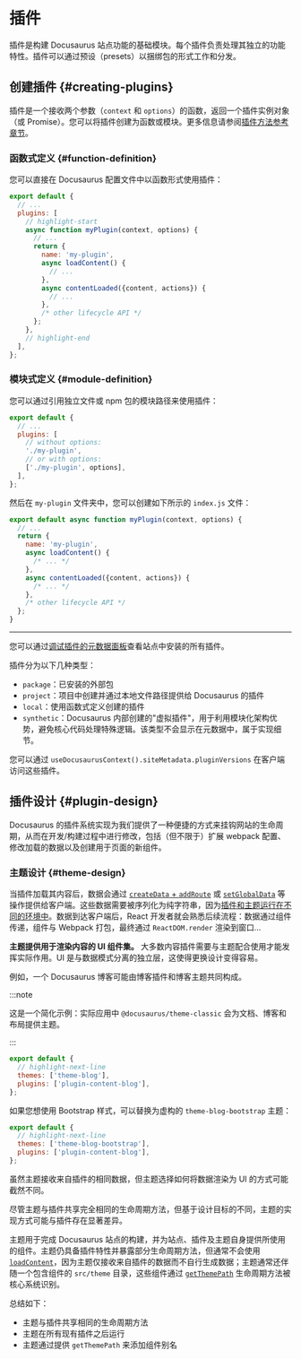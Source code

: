 # 插件

插件是构建 Docusaurus 站点功能的基础模块。每个插件负责处理其独立的功能特性。插件可以通过预设（presets）以捆绑包的形式工作和分发。

## 创建插件 {#creating-plugins}

插件是一个接收两个参数（`context` 和 `options`）的函数，返回一个插件实例对象（或 Promise）。您可以将插件创建为函数或模块。更多信息请参阅[插件方法参考章节](../api/plugin-methods/README.mdx)。

### 函数式定义 {#function-definition}

您可以直接在 Docusaurus 配置文件中以函数形式使用插件：

```js title="docusaurus.config.js"
export default {
  // ...
  plugins: [
    // highlight-start
    async function myPlugin(context, options) {
      // ...
      return {
        name: 'my-plugin',
        async loadContent() {
          // ...
        },
        async contentLoaded({content, actions}) {
          // ...
        },
        /* other lifecycle API */
      };
    },
    // highlight-end
  ],
};
```

### 模块式定义 {#module-definition}

您可以通过引用独立文件或 npm 包的模块路径来使用插件：

```js title="docusaurus.config.js"
export default {
  // ...
  plugins: [
    // without options:
    './my-plugin',
    // or with options:
    ['./my-plugin', options],
  ],
};
```

然后在 `my-plugin` 文件夹中，您可以创建如下所示的 `index.js` 文件：

```js title="my-plugin/index.js"
export default async function myPlugin(context, options) {
  // ...
  return {
    name: 'my-plugin',
    async loadContent() {
      /* ... */
    },
    async contentLoaded({content, actions}) {
      /* ... */
    },
    /* other lifecycle API */
  };
}
```

---

您可以通过[调试插件的元数据面板](/__docusaurus/debug/metadata)查看站点中安装的所有插件。

插件分为以下几种类型：

- `package`：已安装的外部包
- `project`：项目中创建并通过本地文件路径提供给 Docusaurus 的插件
- `local`：使用函数式定义创建的插件
- `synthetic`：Docusaurus 内部创建的"虚拟插件"，用于利用模块化架构优势，避免核心代码处理特殊逻辑。该类型不会显示在元数据中，属于实现细节。

您可以通过 `useDocusaurusContext().siteMetadata.pluginVersions` 在客户端访问这些插件。

## 插件设计 {#plugin-design}

Docusaurus 的插件系统实现为我们提供了一种便捷的方式来挂钩网站的生命周期，从而在开发/构建过程中进行修改，包括（但不限于）扩展 webpack 配置、修改加载的数据以及创建用于页面的新组件。

### 主题设计 {#theme-design}

当插件加载其内容后，数据会通过 [`createData` + `addRoute`](../api/plugin-methods/lifecycle-apis.mdx#addRoute) 或 [`setGlobalData`](../api/plugin-methods/lifecycle-apis.mdx#setGlobalData) 等操作提供给客户端。这些数据需要被序列化为纯字符串，因为[插件和主题运行在不同的环境中](./architecture.mdx)。数据到达客户端后，React 开发者就会熟悉后续流程：数据通过组件传递，组件与 Webpack 打包，最终通过 `ReactDOM.render` 渲染到窗口...

**主题提供用于渲染内容的 UI 组件集。** 大多数内容插件需要与主题配合使用才能发挥实际作用。UI 是与数据模式分离的独立层，这使得更换设计变得容易。

例如，一个 Docusaurus 博客可能由博客插件和博客主题共同构成。

:::note

这是一个简化示例：实际应用中 `@docusaurus/theme-classic` 会为文档、博客和布局提供主题。

:::

```js title="docusaurus.config.js"
export default {
  // highlight-next-line
  themes: ['theme-blog'],
  plugins: ['plugin-content-blog'],
};
```

如果您想使用 Bootstrap 样式，可以替换为虚构的 `theme-blog-bootstrap` 主题：

```js title="docusaurus.config.js"
export default {
  // highlight-next-line
  themes: ['theme-blog-bootstrap'],
  plugins: ['plugin-content-blog'],
};
```

虽然主题接收来自插件的相同数据，但主题选择如何将数据渲染为 UI 的方式可能截然不同。

尽管主题与插件共享完全相同的生命周期方法，但基于设计目标的不同，主题的实现方式可能与插件存在显著差异。

主题用于完成 Docusaurus 站点的构建，并为站点、插件及主题自身提供所使用的组件。主题仍具备插件特性并暴露部分生命周期方法，但通常不会使用 [`loadContent`](../api/plugin-methods/lifecycle-apis.mdx#loadContent)，因为主题仅接收来自插件的数据而不自行生成数据；主题通常还伴随一个包含组件的 `src/theme` 目录，这些组件通过 [`getThemePath`](../api/plugin-methods/extend-infrastructure.mdx#getThemePath) 生命周期方法被核心系统识别。

总结如下：

- 主题与插件共享相同的生命周期方法
- 主题在所有现有插件之后运行
- 主题通过提供 `getThemePath` 来添加组件别名